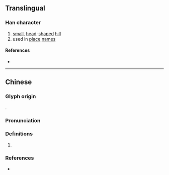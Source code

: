 {{also|垴}}
{{character info/new}}
==Translingual==

===Han character===
{{Han char|rn=32|rad=土|as=09|sn=12|four=|canj=GVVW|ids=⿰土𡿺}}

# [[small]], [[head]]-[[shape]]d [[hill]]
# used in [[place]] [[name]]s

====References====
* {{Han ref|kx=0234.271|hdz=10469.150|uh=5816|ud=22550}}

----

==Chinese==
{{zh-forms|s=垴}}
===Glyph origin===
{{Han compound|土|𡿺|c1=s|c2=p|t1=earth|ls=psc}}.

===Pronunciation===
{{zh-pron
|m=nǎo
|c=nou5
|mc=y
|oc=
|cat=
}}

===Definitions===
{{zh-hanzi}}

# {{rfdef|zh}}

===References===
* {{R:yue:Jyutping Database}}